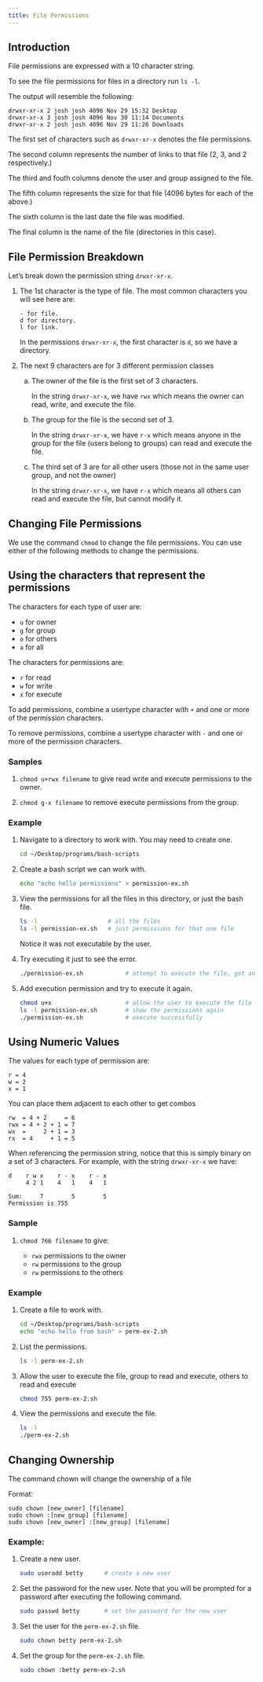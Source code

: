```yaml
---
title: File Permissions
---
```


## Introduction

File permissions are expressed with a 10 character string.

To see the file permissions for files in a directory run `ls -l`.

The output will resemble the following:

```
drwxr-xr-x 2 josh josh 4096 Nov 29 15:32 Desktop
drwxr-xr-x 3 josh josh 4096 Nov 30 11:14 Documents
drwxr-xr-x 2 josh josh 4096 Nov 29 11:26 Downloads
```

The first set of characters such as `drwxr-xr-x` denotes the file permissions.

The second column represents the number of links to that file (2, 3, and 2 respectively.)

The third and fouth columns denote the user and group assigned to the file.

The fifth column represents the size for that file (4096 bytes for each of the above.)

The sixth column is the last date the file was modified.

The final column is the name of the file (directories in this case).


## File Permission Breakdown

Let's break down the permission string `drwxr-xr-x`.

1. The 1st character is the type of file. The most common characters you will see here are:

    ```
    - for file.
    d for directory.
    l for link.
    ```

    In the permissions `drwxr-xr-x`, the first character is `d`, so we have a directory.

2. The next 9 characters are for 3 different permission classes
    
    a. The owner of the file is the first set of 3 characters.
        
        In the string `drwxr-xr-x`, we have `rwx` which means the owner can read, write, and execute the file.

    b. The group for the file is the second set of 3.

        In the string `drwxr-xr-x`, we have `r-x` which means anyone in the group for the file (users belong to groups) can read and execute the file.

    c. The third set of 3 are for all other users (those not in the same user group, and not the owner)

        In the string `drwxr-xr-x`, we have `r-x` which means all others can read and execute the file, but cannot modify it.


## Changing File Permissions

We use the command `chmod` to change the file permissions. You can use either of the following methods to change the permissions.

## Using the characters that represent the permissions

The characters for each type of user are:

- `u` for owner 
- `g` for group 
- `o` for others
- `a` for all

The characters for permissions are:

- `r` for read
- `w` for write
- `x` for execute

To add permissions, combine a usertype character with `+` and one or more of the permission characters.

To remove permissions, combine a usertype character with `-` and one or more of the permission characters.

### Samples

1. `chmod u+rwx filename` to give read write and execute permissions to the owner.

2. `chmod g-x filename` to remove execute permissions from the group.

### Example

1. Navigate to a directory to work with. You may need to create one.

    ```sh
    cd ~/Desktop/programs/bash-scripts   
    ```

2. Create a bash script we can work with.

    ```sh 
    echo "echo hello permissions" > permission-ex.sh 
    ```

3. View the permissions for all the files in this directory, or just the bash file.
    
    ```sh
    ls -l                    # all the files
    ls -l permission-ex.sh   # just permissions for that one file
    ```

    Notice it was not executable by the user.

3. Try executing it just to see the error.

    ```sh
    ./permission-ex.sh            # attempt to execute the file, get an error 
    ```

4. Add execution permission and try to execute it again.

    ```sh
    chmod u+x                     # allow the user to execute the file 
    ls -l permission-ex.sh        # show the permissions again
    ./permission-ex.sh            # execute successfully
    ```

## Using Numeric Values

The values for each type of permission are:

```
r = 4
w = 2
x = 1
```

You can place them adjacent to each other to get combos

```
rw  = 4 + 2     = 6
rwx = 4 + 2 + 1 = 7
wx  =     2 + 1 = 3
rx  = 4     + 1 = 5
```

When referencing the permission string, notice that this is simply binary on a set of 3 characters. For example, with the string `drwxr-xr-x` we have:

```
d    r w x    r - x    r - x
     4 2 1    4   1    4   1

Sum:     7        5        5
Permission is 755
```

### Sample 

1. `chmod 766 filename` to give:

    - `rwx` permissions to the owner
    - `rw` permissions to the group  
    - `rw` permissions to the others

### Example

1. Create a file to work with.

    ```sh
    cd ~/Desktop/programs/bash-scripts
    echo "echo hello from bash" > perm-ex-2.sh
    ```

2. List the permissions.

    ```sh
    ls -l perm-ex-2.sh
    ```

3. Allow the user to execute the file, group to read and execute, others to read and execute

    ```sh
    chmod 755 perm-ex-2.sh
    ```

4. View the permissions and execute the file.

    ```sh
    ls -l 
    ./perm-ex-2.sh
    ```

## Changing Ownership

The command chown will change the ownership of a file

Format:
```
sudo chown [new_owner] [filename]
sudo chown :[new_group] [filename]
sudo chown [new_owner] :[new_group] [filename]
```

### Example:

1. Create a new user.

    ```sh
    sudo useradd betty      # create a new user 
    ```

2. Set the password for the new user. Note that you will be prompted for a password after executing the following command.

    ```sh
    sudo passwd betty       # set the password for the new user
    ```

3. Set the user for the `perm-ex-2.sh` file.

    ```sh
    sudo chown betty perm-ex-2.sh 
    ```

4. Set the group for the `perm-ex-2.sh` file.

    ```sh
    sudo chown :betty perm-ex-2.sh 
    ```
